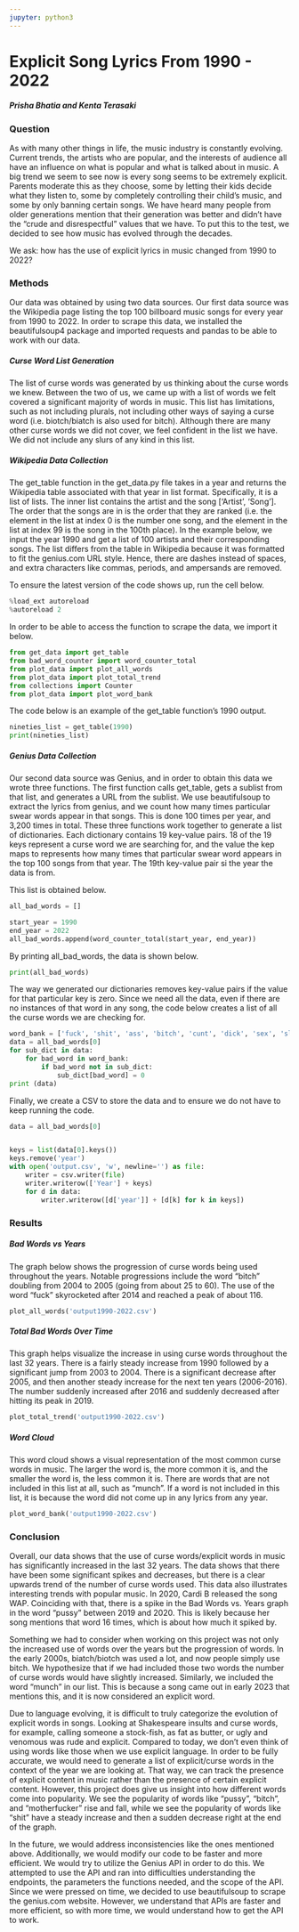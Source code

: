 ```yaml
---
jupyter: python3
---
```


# Explicit Song Lyrics From 1990 - 2022
##### Prisha Bhatia and Kenta Terasaki


### Question
As with many other things in life, the music industry is constantly evolving. Current trends, the artists who are popular, and the interests of audience all have an influence on what is popular and what is talked about in music. A big trend we seem to see now is every song seems to be extremely explicit. Parents moderate this as they choose, some by letting their kids decide what they listen to, some by completely controlling their child's music, and some by only banning certain songs. We have heard many people from older generations mention that their generation was better and didn't have the "crude and disrespectful" values that we have. To put this to the test, we decided to see how music has evolved through the decades. 

We ask: how has the use of explicit lyrics in music changed from 1990 to 2022?


### Methods
Our data was obtained by using two data sources. Our first data source was the Wikipedia page listing the top 100 billboard music songs for every year from 1990 to 2022. In order to scrape this data, we installed the beautifulsoup4 package and imported requests and pandas to be able to work with our data.

##### Curse Word List Generation
The list of curse words was generated by us thinking about the curse words we knew. Between the two of us, we came up with a list of words we felt covered a significant majority of words in music. This list has limitations, such as not including plurals, not including other ways of saying a curse word (i.e. biotch/biatch is also used for bitch). Although there are many other curse words we did not cover, we feel confident in the list we have. We did not include any slurs of any kind in this list.

##### Wikipedia Data Collection
The get_table function in the get_data.py file takes in a year and returns the Wikipedia table associated with that year in list format. Specifically, it is a list of lists. The inner list contains the artist and the song ['Artist', 'Song']. The order that the songs are in is the order that they are ranked (i.e. the element in the list at index 0 is the number one song, and the element in the list at index 99 is the song in the 100th place). In the example below, we input the year 1990 and get a list of 100 artists and their corresponding songs. The list differs from the table in Wikipedia because it was formatted to fit the genius.com URL style. Hence, there are dashes instead of spaces, and extra characters like commas, periods, and ampersands are removed.

To ensure the latest version of the code shows up, run the cell below.

```python
%load_ext autoreload
%autoreload 2
```

In order to be able to access the function to scrape the data, we import it below.

```python
from get_data import get_table
from bad_word_counter import word_counter_total
from plot_data import plot_all_words
from plot_data import plot_total_trend
from collections import Counter
from plot_data import plot_word_bank
```

The code below is an example of the get_table function's 1990 output.

```python
nineties_list = get_table(1990)
print(nineties_list)
```

##### Genius Data Collection
Our second data source was Genius, and in order to obtain this data we wrote three functions. The first function calls get_table, gets a sublist from that list, and generates a URL from the sublist. We use beautifulsoup to extract the lyrics from genius, and we count how many times particular swear words appear in that songs. This is done 100 times per year, and 3,200 times in total. These three functions work together to generate a list of dictionaries. Each dictionary contains 19 key-value pairs. 18 of the 19 keys represent a curse word we are searching for, and the value the kep maps to represents how many times that particular swear word appears in the top 100 songs from that year. The 19th key-value pair si the year the data is from.

This list is obtained below.

```python
all_bad_words = []

start_year = 1990
end_year = 2022
all_bad_words.append(word_counter_total(start_year, end_year))
```

By printing all_bad_words, the data is shown below.

```python
print(all_bad_words)
```

The way we generated our dictionaries removes key-value pairs if the value for that particular key is zero. Since we need all the data, even if there are no instances of that word in any song, the code below creates a list of all the curse words we are checking for.

```python
word_bank = ['fuck', 'shit', 'ass', 'bitch', 'cunt', 'dick', 'sex', 'slut', 'pussy', 'crap', 'hell', 'cock', 'penis', 'bussy', 'motherfucker', 'hoe', 'whore','munch']
data = all_bad_words[0]
for sub_dict in data:
    for bad_word in word_bank:
        if bad_word not in sub_dict:
            sub_dict[bad_word] = 0
print (data)
```

Finally, we create a CSV to store the data and to ensure we do not have to keep running the code.

```python
data = all_bad_words[0]


keys = list(data[0].keys())
keys.remove('year')
with open('output.csv', 'w', newline='') as file:
    writer = csv.writer(file)
    writer.writerow(['Year'] + keys)
    for d in data:
        writer.writerow([d['year']] + [d[k] for k in keys])
```

### Results

##### Bad Words vs Years
The graph below shows the progression of curse words being used throughout the years. Notable progressions include the word "bitch" doubling from 2004 to 2005 (going from about 25 to 60). The use of the word "fuck" skyrocketed after 2014 and reached a peak of about 116.

```python
plot_all_words('output1990-2022.csv')
```

##### Total Bad Words Over Time
This graph helps visualize the increase in using curse words throughout the last 32 years. There is a fairly steady increase from 1990 followed by a significant jump from 2003 to 2004. There is a significant decrease after 2005, and then another steady increase for the next ten years (2006-2016). The number suddenly increased after 2016 and suddenly decreased after hitting its peak in 2019.

```python
plot_total_trend('output1990-2022.csv')
```

##### Word Cloud
This word cloud shows a visual representation of the most common curse words in music. The larger the word is, the more common it is, and the smaller the word is, the less common it is. There are words that are not included in this list at all, such as "munch". If a word is not included in this list, it is because the word did not come up in any lyrics from any year.

```python
plot_word_bank('output1990-2022.csv')
```

### Conclusion

Overall, our data shows that the use of curse words/explicit words in music has significantly increased in the last 32 years. The data shows that there have been some significant spikes and decreases, but there is a clear upwards trend of the number of curse words used. This data also illustrates interesting trends with popular music. In 2020, Cardi B released the song WAP. Coinciding with that, there is a spike in the Bad Words vs. Years graph in the word "pussy" between 2019 and 2020. This is likely because her song mentions that word 16 times, which is about how much it spiked by. 

Something we had to consider when working on this project was not only the increased use of words over the years but the progression of words. In the early 2000s, biatch/biotch was used a lot, and now people simply use bitch. We hypothesize that if we had included those two words the number of curse words would have slightly increased. Similarly, we included the word "munch" in our list. This is because a song came out in early 2023 that mentions this, and it is now considered an explicit word. 

Due to language evolving, it is difficult to truly categorize the evolution of explicit words in songs. Looking at Shakespeare insults and curse words, for example, calling someone a stock-fish, as fat as butter, or ugly and venomous was rude and explicit. Compared to today, we don't even think of using words like those when we use explicit language. In order to be fully accurate, we would need to generate a list of explicit/curse words in the context of the year we are looking at. That way, we can track the presence of explicit content in music rather than the presence of certain explicit content. However, this project does give us insight into how different words come into popularity. We see the popularity of words like "pussy", "bitch", and "motherfucker" rise and fall, while we see the popularity of words like "shit" have a steady increase and then a sudden decrease right at the end of the graph. 

In the future, we would address inconsistencies like the ones mentioned above. Additionally, we would modify our code to be faster and more efficient. We would try to utilize the Genius API in order to do this. We attempted to use the API and ran into difficulties understanding the endpoints, the parameters the functions needed, and the scope of the API. Since we were pressed on time, we decided to use beautifulsoup to scrape the genius.com website. However, we understand that APIs are faster and more efficient, so with more time, we would understand how to get the API to work. 

